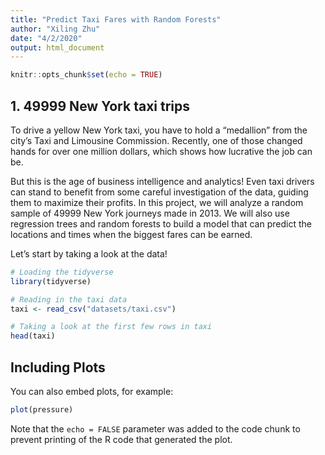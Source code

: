 ```yaml
---
title: "Predict Taxi Fares with Random Forests"
author: "Xiling Zhu"
date: "4/2/2020"
output: html_document
---
```


```r
knitr::opts_chunk$set(echo = TRUE)
```

## 1. 49999 New York taxi trips

To drive a yellow New York taxi, you have to hold a "medallion" from the city's Taxi and Limousine Commission. Recently, one of those changed hands for over one million dollars, which shows how lucrative the job can be.

But this is the age of business intelligence and analytics! Even taxi drivers can stand to benefit from some careful investigation of the data, guiding them to maximize their profits. In this project, we will analyze a random sample of 49999 New York journeys made in 2013. We will also use regression trees and random forests to build a model that can predict the locations and times when the biggest fares can be earned.

Let's start by taking a look at the data!

```r
# Loading the tidyverse
library(tidyverse)

# Reading in the taxi data
taxi <- read_csv("datasets/taxi.csv")

# Taking a look at the first few rows in taxi
head(taxi)
```

## Including Plots

You can also embed plots, for example:

```r
plot(pressure)
```

Note that the `echo = FALSE` parameter was added to the code chunk to prevent printing of the R code that generated the plot.
